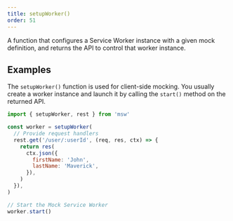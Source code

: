 ```yaml
---
title: setupWorker()
order: 51
---
```


A function that configures a Service Worker instance with a given mock definition, and returns the API to control that worker instance.

## Examples

The `setupWorker()` function is used for client-side mocking. You usually create a worker instance and launch it by calling the `start()` method on the returned API.

```js showLineNumbers focusedLines=3,16
import { setupWorker, rest } from 'msw'

const worker = setupWorker(
  // Provide request handlers
  rest.get('/user/:userId', (req, res, ctx) => {
    return res(
      ctx.json({
        firstName: 'John',
        lastName: 'Maverick',
      }),
    )
  }),
)

// Start the Mock Service Worker
worker.start()
```
